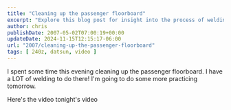 ---
title: "Cleaning up the passenger floorboard"
excerpt: "Explore this blog post for insight into the process of welding and cleaning up the passenger floorboard of a car."
author: chris
publishDate: 2007-05-02T07:00:19+00:00
updateDate: 2024-11-15T12:15:17-06:00
url: "2007/cleaning-up-the-passenger-floorboard"
tags: [ 240z, datsun, video ]
---

I spent some time this evening cleaning up the passenger floorboard. I have a LOT of welding to do there! I'm going to do some more practicing tomorrow.

Here's the video tonight's video 

<YouTubeEmbed videoId="qvV-b7SJ_UA" title="Project 240Z Cleaning up the Passenger Floor" publishDate="2007-05-02T07:00:19+00:00" description="I spent about an hour tonight working on the passenger floorboard of the 240Z. It's got a bit of rust, to say the least." />
